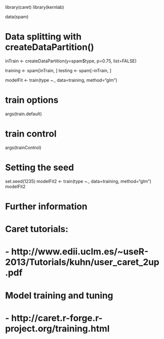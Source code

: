 library(caret)
library(kernlab)

data(spam)

# Data splitting with createDataPartition()
inTrain <- createDataPartition(y=spam$type, p=0.75, list=FALSE)

training <- spam[inTrain, ]
testing <- spam[-inTrain, ]

modelFit <- train(type ~., data=training, method="glm")

# train options
args(train.default)

# train control
args(trainControl)

# Setting the seed
set.seed(1235)
modelFit2 <- train(type ~., data=training, method="glm")
modelFit2

# Further information
# Caret tutorials:
#   - http://www.edii.uclm.es/~useR-2013/Tutorials/kuhn/user_caret_2up.pdf
# Model training and tuning
#   - http://caret.r-forge.r-project.org/training.html
